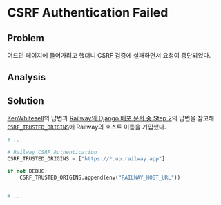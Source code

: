 # CSRF Authentication Failed

## Problem

어드민 페이지에 들어가려고 했더니 CSRF 검증에 실패하면서 요청이 중단되었다.

## Analysis

## Solution

[KenWhitesell](https://forum.djangoproject.com/t/how-to-activate-csrf-token-for-railway-deployment/22334/2)의 답변과 [Railway의 Django 배포 문서 중 Step 2](https://railway.app/template/Rj_70k)의
답변을 참고해 [`CSRF_TRUSTED_ORIGINS`](https://docs.djangoproject.com/en/dev/ref/settings/#std-setting-CSRF_TRUSTED_ORIGINS)에 Railway의 호스트 이름을 기입했다.

```py settings.py
# ...

# Railway CSRF Authentication
CSRF_TRUSTED_ORIGINS = ["https://*.up.railway.app"]

if not DEBUG:
    CSRF_TRUSTED_ORIGINS.append(env("RAILWAY_HOST_URL"))


# ...
```
